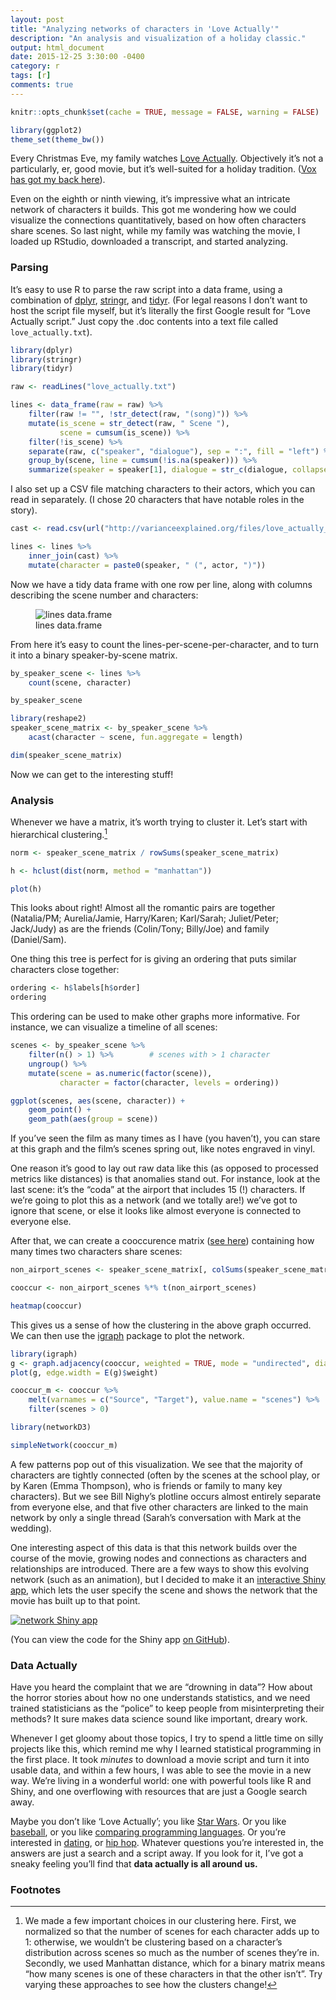 ```yaml
---
layout: post
title: "Analyzing networks of characters in 'Love Actually'"
description: "An analysis and visualization of a holiday classic."
output: html_document
date: 2015-12-25 3:30:00 -0400
category: r
tags: [r]
comments: true
---
```


```r
knitr::opts_chunk$set(cache = TRUE, message = FALSE, warning = FALSE)

library(ggplot2)
theme_set(theme_bw())
```

Every Christmas Eve, my family watches [Love Actually](http://www.imdb.com/title/tt0314331/). Objectively it's not a particularly, er, good movie, but it's well-suited for a holiday tradition. ([Vox has got my back here](http://www.vox.com/2015/12/24/10663866/love-actually)).

Even on the eighth or ninth viewing, it's impressive what an intricate network of characters it builds. This got me wondering how we could visualize the connections quantitatively, based on how often characters share scenes. So last night, while my family was watching the movie, I loaded up RStudio, downloaded a transcript, and started analyzing.

### Parsing

It's easy to use R to parse the raw script into a data frame, using a combination of [dplyr](https://cran.r-project.org/web/packages/dplyr/index.html), [stringr](https://cran.r-project.org/web/packages/stringr/index.html), and [tidyr](https://cran.r-project.org/web/packages/tidyr/index.html). (For legal reasons I don't want to host the script file myself, but it's literally the first Google result for "Love Actually script." Just copy the .doc contents into a text file called `love_actually.txt`).

```r
library(dplyr)
library(stringr)
library(tidyr)

raw <- readLines("love_actually.txt")

lines <- data_frame(raw = raw) %>%
    filter(raw != "", !str_detect(raw, "(song)")) %>%
    mutate(is_scene = str_detect(raw, " Scene "),
           scene = cumsum(is_scene)) %>%
    filter(!is_scene) %>%
    separate(raw, c("speaker", "dialogue"), sep = ":", fill = "left") %>%
    group_by(scene, line = cumsum(!is.na(speaker))) %>%
    summarize(speaker = speaker[1], dialogue = str_c(dialogue, collapse = " "))
```

I also set up a CSV file matching characters to their actors, which you can read in separately. (I chose 20 characters that have notable roles in the story).

```r
cast <- read.csv(url("http://varianceexplained.org/files/love_actually_cast.csv"))

lines <- lines %>%
    inner_join(cast) %>%
    mutate(character = paste0(speaker, " (", actor, ")"))
```

Now we have a tidy data frame with one row per line, along with columns describing the scene number and characters:

![lines data.frame](https://www.dropbox.com/s/em5wuld7y2db7c9/Screenshot%202015-12-25%2010.28.38.png?dl=1)

From here it's easy to count the lines-per-scene-per-character, and to turn it into a binary speaker-by-scene matrix.

```r
by_speaker_scene <- lines %>%
    count(scene, character)

by_speaker_scene

library(reshape2)
speaker_scene_matrix <- by_speaker_scene %>%
    acast(character ~ scene, fun.aggregate = length)

dim(speaker_scene_matrix)
```

Now we can get to the interesting stuff!

### Analysis

Whenever we have a matrix, it's worth trying to cluster it. Let's start with hierarchical clustering.[^hclust]

```r
norm <- speaker_scene_matrix / rowSums(speaker_scene_matrix)

h <- hclust(dist(norm, method = "manhattan"))

plot(h)
```

This looks about right! Almost all the romantic pairs are together (Natalia/PM; Aurelia/Jamie, Harry/Karen; Karl/Sarah; Juliet/Peter; Jack/Judy) as are the friends (Colin/Tony; Billy/Joe) and family (Daniel/Sam).

One thing this tree is perfect for is giving an ordering that puts similar characters close together:

```r
ordering <- h$labels[h$order]
ordering
```

This ordering can be used to make other graphs more informative. For instance, we can visualize a timeline of all scenes:

```r
scenes <- by_speaker_scene %>%
    filter(n() > 1) %>%        # scenes with > 1 character
    ungroup() %>%
    mutate(scene = as.numeric(factor(scene)),
           character = factor(character, levels = ordering))

ggplot(scenes, aes(scene, character)) +
    geom_point() +
    geom_path(aes(group = scene))
```

If you've seen the film as many times as I have (you haven't), you can stare at this graph and the film's scenes spring out, like notes engraved in vinyl.

One reason it's good to lay out raw data like this (as opposed to processed metrics like distances) is that anomalies stand out. For instance, look at the last scene: it's the "coda" at the airport that includes 15 (!) characters. If we're going to plot this as a network (and we totally are!) we've got to ignore that scene, or else it looks like almost everyone is connected to everyone else.

After that, we can create a cooccurence matrix ([see here](http://stackoverflow.com/questions/13281303/creating-co-occurrence-matrix)) containing how many times two characters share scenes:

```r
non_airport_scenes <- speaker_scene_matrix[, colSums(speaker_scene_matrix) < 10]

cooccur <- non_airport_scenes %*% t(non_airport_scenes)

heatmap(cooccur)
```

This gives us a sense of how the clustering in the above graph occurred. We can then use the [igraph](http://igraph.org/redirect.html) package to plot the network.

```r
library(igraph)
g <- graph.adjacency(cooccur, weighted = TRUE, mode = "undirected", diag = FALSE)
plot(g, edge.width = E(g)$weight)
```

```r
cooccur_m <- cooccur %>%
    melt(varnames = c("Source", "Target"), value.name = "scenes") %>%
    filter(scenes > 0)

library(networkD3)

simpleNetwork(cooccur_m)
```

A few patterns pop out of this visualization. We see that the majority of characters are tightly connected (often by the scenes at the school play, or by Karen (Emma Thompson), who is friends or family to many key characters). But we see Bill Nighy's plotline occurs almost entirely separate from everyone else, and that five other characters are linked to the main network by only a single thread (Sarah's conversation with Mark at the wedding).

One interesting aspect of this data is that this network builds over the course of the movie, growing nodes and connections as characters and relationships are introduced. There are a few ways to show this evolving network (such as an animation), but I decided to make it an [interactive Shiny app](https://dgrtwo.shinyapps.io/love-actually-network), which lets the user specify the scene and shows the network that the movie has built up to that point.

<a href="https://dgrtwo.shinyapps.io/love-actually-network">
![network Shiny app](https://www.dropbox.com/s/tfln9lxrvqpqcwv/Screenshot%202015-12-25%2014.53.35.png?dl=1)
</a>

(You can view the code for the Shiny app [on GitHub](https://github.com/dgrtwo/love-actually-network)).

### Data Actually

Have you heard the complaint that we are "drowning in data"? How about the horror stories about how no one understands statistics, and we need trained statisticians as the "police" to keep people from misinterpreting their methods? It sure makes data science sound like important, dreary work.

Whenever I get gloomy about those topics, I try to spend a little time on silly projects like this, which remind me why I learned statistical programming in the first place. It took *minutes* to download a movie script and turn it into usable data, and within a few hours, I was able to see the movie in a new way. We're living in a wonderful world: one with powerful tools like R and Shiny, and one overflowing with resources that are just a Google search away.

Maybe you don't like 'Love Actually'; you like [Star Wars](https://github.com/Ironholds/rwars). Or you like [baseball](http://varianceexplained.org/r/bayesian_fdr_baseball/), or you like [comparing programming languages](http://varianceexplained.org/r/polarizing-technologies/). Or you're interested in [dating](http://oktrends.okcupid.com/), or [hip hop](http://poly-graph.co/vocabulary.html). Whatever questions you're interested in, the answers are just a search and a script away. If you look for it, I've got a sneaky feeling you'll find that **data actually is all around us.**


### Footnotes

[^hclust]: We made a few important choices in our clustering here. First, we normalized so that the number of scenes for each character adds up to 1: otherwise, we wouldn't be clustering based on a character's distribution across scenes so much as the number of scenes they're in. Secondly, we used Manhattan distance, which for a binary matrix means "how many scenes is one of these characters in that the other isn't". Try varying these approaches to see how the clusters change!